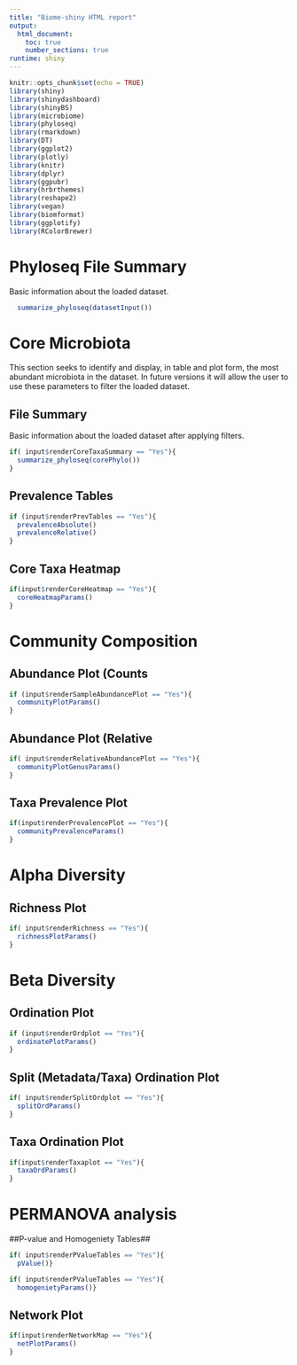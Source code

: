 ```yaml
---
title: "Biome-shiny HTML report"
output:  
  html_document:
    toc: true
    number_sections: true
runtime: shiny
---
```

```r
knitr::opts_chunk$set(echo = TRUE)
library(shiny)
library(shinydashboard)
library(shinyBS)
library(microbiome)
library(phyloseq)
library(rmarkdown)
library(DT)
library(ggplot2)
library(plotly)
library(knitr)
library(dplyr)
library(ggpubr)
library(hrbrthemes)
library(reshape2)
library(vegan)
library(biomformat)
library(ggplotify)
library(RColorBrewer)
```
# Phyloseq File Summary

Basic information about the loaded dataset.

```r
  summarize_phyloseq(datasetInput())
```

# Core Microbiota

This section seeks to identify and display, in table and plot form, the most abundant microbiota in the dataset. In future versions it will allow the user to use these parameters to filter the loaded dataset.

## File Summary

Basic information about the loaded dataset after applying filters.

```r
if( input$renderCoreTaxaSummary == "Yes"){
  summarize_phyloseq(corePhylo())
}
```



## Prevalence Tables
```r
if (input$renderPrevTables == "Yes"){
  prevalenceAbsolute()
  prevalenceRelative()
}
```
## Core Taxa Heatmap 
```r
if(input$renderCoreHeatmap == "Yes"){
  coreHeatmapParams()
}
```

# Community Composition
## Abundance Plot (Counts
```r
if (input$renderSampleAbundancePlot == "Yes"){
  communityPlotParams()
}
```
## Abundance Plot (Relative
```r
if( input$renderRelativeAbundancePlot == "Yes"){
  communityPlotGenusParams()
}
```
## Taxa Prevalence Plot
```r
if(input$renderPrevalencePlot == "Yes"){
  communityPrevalenceParams()
}
```

# Alpha Diversity
## Richness Plot
```r
if( input$renderRichness == "Yes"){
  richnessPlotParams()
}
```

# Beta Diversity
## Ordination Plot
```r
if (input$renderOrdplot == "Yes"){
  ordinatePlotParams()
}
```
## Split (Metadata/Taxa) Ordination Plot
```r
if( input$renderSplitOrdplot == "Yes"){
  splitOrdParams()
}
```
## Taxa Ordination Plot
```r
if(input$renderTaxaplot == "Yes"){
  taxaOrdParams()
}
```

# PERMANOVA analysis
##P-value and Homogeniety Tables##
```r
if( input$renderPValueTables == "Yes"){
  pValue()}

```
```r
if( input$renderPValueTables == "Yes"){
  homogenietyParams()}
```
## Network Plot
```r
if(input$renderNetworkMap == "Yes"){
  netPlotParams()
}
```
